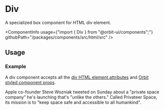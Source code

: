 
<Meta
    title="Html elements/Div"
    id="html-div"
/>

# Div

<Tagline>A specialized <Link href="?path=/docs/box--default-story">box</Link> component for HTML div element.</Tagline>

<ComponentInfo
    usage={"import { Div } from \"@orbit-ui/components\";"}
    githubPath="/packages/components/src/html/src"
/>

## Usage

### Example

A div component accepts all the [div HTML element attributes](https://developer.mozilla.org/en-US/docs/Web/HTML/Element/div) and [Orbit styled component props](?path=/docs/styling--page).

<Preview>
    <Story name="example">
        <Div color="cloud-8">Apple co-founder Steve Wozniak tweeted on Sunday about a "private space company" he's launching that's "unlike the others." Called Privateer Space, its mission is to "keep space safe and accessible to all humankind".</Div>
    </Story>
</Preview>
